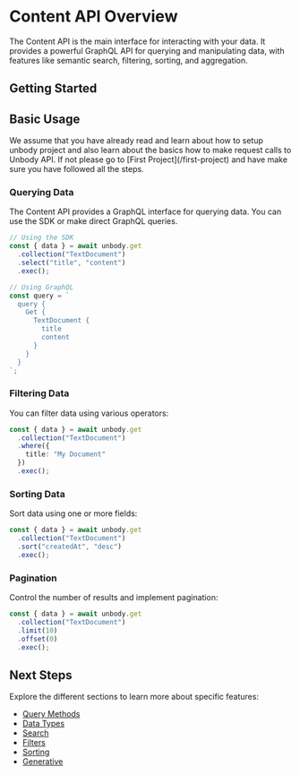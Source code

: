 
# Content API Overview

The Content API is the main interface for interacting with your data. It provides a powerful GraphQL API for querying and manipulating data, with features like semantic search, filtering, sorting, and aggregation.

## Getting Started

<PageItems>
  <PageThumbnail
    title="Query Methods"
    description="Learn about different ways to query your data"
    link="/content-api/query-methods/overview"
  />
  <PageThumbnail
    title="Data Types"
    description="Understand the different data types available"
    link="/content-api/data-types/overview"
  />
  <PageThumbnail
    title="Search"
    description="Explore various search methods"
    link="/content-api/search"
  />
  <PageThumbnail
    title="Filters"
    description="Filter your data using various operators"
    link="/content-api/filters"
  />
  <PageThumbnail
    title="Sorting"
    description="Sort your data in different ways"
    link="/content-api/sorting"
  />
  <PageThumbnail
    title="Generative"
    description="Generate content using AI"
    link="/content-api/generative"
  />
</PageItems>

## Basic Usage

<Callout>
  We assume that you have already read and learn about how to setup unbody project and also learn about the basics how to make request calls to Unbody API. If not please go to [First Project](/first-project) and have make sure you have followed all the steps.
</Callout>

### Querying Data

The Content API provides a GraphQL interface for querying data. You can use the SDK or make direct GraphQL queries.

```typescript copy
// Using the SDK
const { data } = await unbody.get
  .collection("TextDocument")
  .select("title", "content")
  .exec();

// Using GraphQL
const query = `
  query {
    Get {
      TextDocument {
        title
        content
      }
    }
  }
`;
```

### Filtering Data

You can filter data using various operators:

```typescript copy
const { data } = await unbody.get
  .collection("TextDocument")
  .where({
    title: "My Document"
  })
  .exec();
```

### Sorting Data

Sort data using one or more fields:

```typescript copy
const { data } = await unbody.get
  .collection("TextDocument")
  .sort("createdAt", "desc")
  .exec();
```

### Pagination

Control the number of results and implement pagination:

```typescript copy
const { data } = await unbody.get
  .collection("TextDocument")
  .limit(10)
  .offset(0)
  .exec();
```

## Next Steps

Explore the different sections to learn more about specific features:

- [Query Methods](/content-api/query-methods/overview)
- [Data Types](/content-api/data-types/overview)
- [Search](/content-api/search)
- [Filters](/content-api/filters)
- [Sorting](/content-api/sorting)
- [Generative](/content-api/generative)
